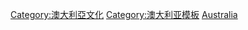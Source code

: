 [[Category:澳大利亞文化|Category:澳大利亞文化]]
[[Category:澳大利亚模板|Category:澳大利亚模板]]
[[Category:各国文化模板|Australia]]